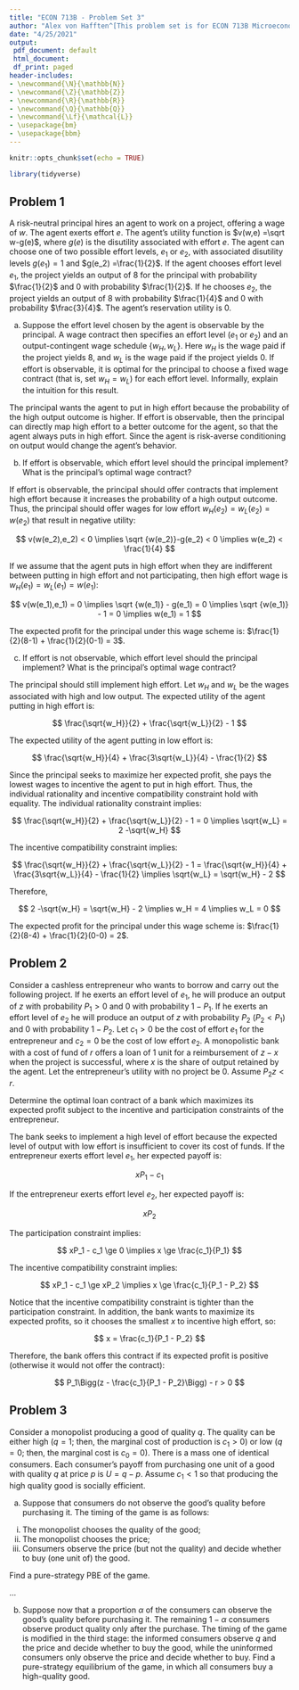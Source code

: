 ```yaml
---
title: "ECON 713B - Problem Set 3"
author: "Alex von Hafften^[This problem set is for ECON 713B Microeconomic Theory taught by Marzena Rostek with assistance from Arseniy Stolyarov at UW-Madison. I worked on this problem set with a study group of Michael Nattinger, Andrew Smith, and Ryan Mather. I also discussed problems with Sarah Bass, Emily Case, Danny Edgel, and Katherine Kwok.]"
date: "4/25/2021"
output:
 pdf_document: default
 html_document:
 df_print: paged
header-includes:
- \newcommand{\N}{\mathbb{N}}
- \newcommand{\Z}{\mathbb{Z}}
- \newcommand{\R}{\mathbb{R}}
- \newcommand{\Q}{\mathbb{Q}}
- \newcommand{\Lf}{\mathcal{L}}
- \usepackage{bm}
- \usepackage{bbm}
---
```


```r
knitr::opts_chunk$set(echo = TRUE)

library(tidyverse)
```

## Problem 1

A risk-neutral principal hires an agent to work on a project, offering a wage of $w$. The agent exerts effort $e$. The agent’s utility function is $v(w,e) =\sqrt w-g(e)$, where $g(e)$ is the disutility associated with effort $e$. The agent can choose one of two possible effort levels, $e_1$ or $e_2$, with associated disutility levels $g(e_1) = 1$ and $g(e_2) =\frac{1}{2}$. If the agent chooses effort level $e_1$, the project yields an output of 8 for the principal with probability $\frac{1}{2}$ and 0 with probability $\frac{1}{2}$. If he chooses $e_2$, the project yields an output of 8 with probability $\frac{1}{4}$ and 0 with probability $\frac{3}{4}$. The agent’s reservation utility is 0.

(a) Suppose the effort level chosen by the agent is observable by the principal. A wage contract then specifies an effort level ($e_1$ or $e_2$) and an output-contingent wage schedule $\{w_H,w_L\}$. Here $w_H$ is the wage paid if the project yields 8, and $w_L$ is the wage paid if the project yields 0. If effort is observable, it is optimal for the principal to choose a fixed wage contract (that is, set $w_H=w_L$) for each effort level. Informally, explain the intuition for this result.

The principal wants the agent to put in high effort because the probability of the high output outcome is higher.  If effort is observable, then the principal can directly map high effort to a better outcome for the agent, so that the agent always puts in high effort.  Since the agent is risk-averse conditioning on output would change the agent's behavior.

(b) If effort is observable, which effort level should the principal implement? What is the principal's optimal wage contract?

If effort is observable, the principal should offer contracts that implement high effort because it increases the probability of a high output outcome.  Thus, the principal should offer wages for low effort $w_H(e_2) = w_L(e_2) = w(e_2)$ that result in negative utility:

$$
v(w(e_2),e_2) < 0 \implies \sqrt {w(e_2)}-g(e_2) < 0 \implies w(e_2) < \frac{1}{4}
$$

If we assume that the agent puts in high effort when they are indifferent between putting in high effort and not participating, then high effort wage is $w_H(e_1) = w_L(e_1) = w(e_1)$:

$$
v(w(e_1),e_1) = 0 \implies \sqrt {w(e_1)} - g(e_1) = 0 \implies \sqrt {w(e_1)} - 1 = 0 \implies w(e_1) = 1
$$

The expected profit for the principal under this wage scheme is: $\frac{1}{2}(8-1) + \frac{1}{2}(0-1) = 3$.

\pagebreak

(c) If effort is not observable, which effort level should the principal implement? What is the principal's optimal wage contract?

The principal should still implement high effort. Let $w_H$ and $w_L$ be the wages associated with high and low output. The expected utility of the agent putting in high effort is:

$$
\frac{\sqrt{w_H}}{2} + \frac{\sqrt{w_L}}{2} - 1
$$

The expected utility of the agent putting in low effort is:

$$
\frac{\sqrt{w_H}}{4} + \frac{3\sqrt{w_L}}{4} - \frac{1}{2}
$$

Since the principal seeks to maximize her expected profit, she pays the lowest wages to incentive the agent to put in high effort.  Thus, the individual rationality and incentive compatibility constraint hold with equality.  The individual rationality constraint implies:

$$
\frac{\sqrt{w_H}}{2} + \frac{\sqrt{w_L}}{2} - 1 = 0 \implies \sqrt{w_L} = 2 -\sqrt{w_H}
$$

The incentive compatibility constraint implies:

$$
\frac{\sqrt{w_H}}{2} + \frac{\sqrt{w_L}}{2} - 1 = \frac{\sqrt{w_H}}{4} + \frac{3\sqrt{w_L}}{4} - \frac{1}{2} 
\implies 
\sqrt{w_L} = \sqrt{w_H} - 2
$$

Therefore,

$$
2 -\sqrt{w_H} = \sqrt{w_H} - 2 \implies w_H = 4 \implies w_L = 0
$$

The expected profit for the principal under this wage scheme is: $\frac{1}{2}(8-4) + \frac{1}{2}(0-0) = 2$.

\pagebreak

## Problem 2

Consider a cashless entrepreneur who wants to borrow and carry out the following project. If he exerts an effort level of $e_1$, he will produce an output of $z$ with probability $P_1>0$ and 0 with probability $1-P_1$. If he exerts an effort level of $e_2$ he will produce an output of $z$ with probability $P_2$ ($P_2 < P_1$) and 0 with probability $1-P_2$. Let $c_1>0$ be the cost of effort $e_1$ for the entrepreneur and $c_2= 0$ be the cost of low effort $e_2$. A monopolistic bank with a cost of fund of $r$ offers a loan of 1 unit for a reimbursement of $z-x$ when the project is successful, where $x$ is the share of output retained by the agent. Let the entrepreneur’s utility with no project be 0. Assume $P_2 z < r$.

Determine the optimal loan contract of a bank which maximizes its expected profit subject to the incentive and participation constraints of the entrepreneur.

The bank seeks to implement a high level of effort because the expected level of output with low effort is insufficient to cover its cost of funds.  If the entrepreneur exerts effort level $e_1$, her expected payoff is:

$$
xP_1 - c_1
$$

If the entrepreneur exerts effort level $e_2$, her expected payoff is:

$$
xP_2
$$

The participation constraint implies:

$$
xP_1 - c_1 \ge 0 \implies x \ge \frac{c_1}{P_1}
$$

The incentive compatibility constraint implies:

$$
xP_1 - c_1 \ge xP_2 \implies x \ge  \frac{c_1}{P_1 - P_2}
$$

Notice that the incentive compatibility constraint is tighter than the participation constraint.  In addition, the bank wants to maximize its expected profits, so it chooses the smallest $x$ to incentive high effort, so:

$$
x =  \frac{c_1}{P_1 - P_2}
$$

Therefore, the bank offers this contract if its expected profit is positive (otherwise it would not offer the contract):

$$
P_1\Bigg(z - \frac{c_1}{P_1 - P_2}\Bigg) - r > 0
$$

\pagebreak

## Problem 3

Consider a monopolist producing a good of quality $q$.  The quality can be either high ($q= 1$; then, the marginal cost of production is $c_1>0$) or low ($q= 0$; then, the marginal cost is $c_0= 0$). There is a mass one of identical consumers. Each consumer’s payoff from purchasing one unit of a good with quality $q$ at price $p$ is $U=q-p$. Assume $c_1<1$ so that producing the high quality good is socially efficient.

(a) Suppose that consumers do not observe the good’s quality before purchasing it. The timing of the game is as follows:

i. The monopolist chooses the quality of the good;
ii. The monopolist chooses the price;
iii. Consumers observe the price (but not the quality) and decide whether to buy (one unit of) the good.

Find a pure-strategy PBE of the game.

...

(b) Suppose now that a proportion $\alpha$ of the consumers can observe the good’s quality before purchasing it. The remaining $1 - \alpha$ consumers observe product quality only after the purchase.  The timing of the game is modified in the third stage: the informed consumers observe $q$ and the price and decide whether to buy the good, while the uninformed consumers only observe the price and decide whether to buy. Find a pure-strategy equilibrium of the game, in which all consumers buy a high-quality good.